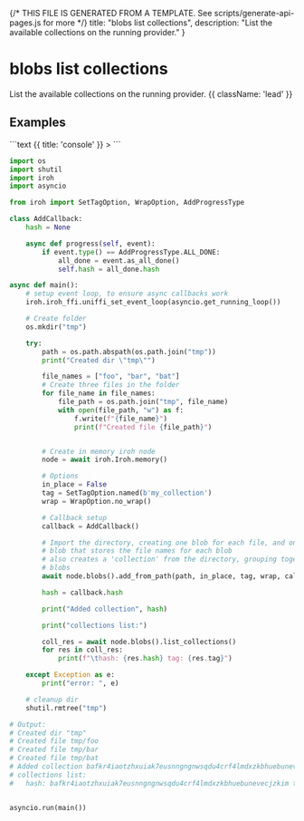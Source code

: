 {/* THIS FILE IS GENERATED FROM A TEMPLATE. See scripts/generate-api-pages.js for more */}
    title: "blobs list collections",
    description: "List the available collections on the running provider."
}

<div className='not-prose mb-5'>
    <Breadcrumbs pages={[
        { name: 'API', href: '/docs/api', current: false },
        { name: 'blobs list collections', href: '/docs/api/blobs-list-collections', current: true },
    ]} />
</div>

# blobs list collections

List the available collections on the running provider. {{ className: 'lead' }}



## Examples

<CodeGroup title="blobs list collections">
```text {{ title: 'console' }}
> 
```


```python {{ title: 'python' }}
import os
import shutil
import iroh
import asyncio

from iroh import SetTagOption, WrapOption, AddProgressType

class AddCallback:
    hash = None

    async def progress(self, event):
        if event.type() == AddProgressType.ALL_DONE:
            all_done = event.as_all_done()
            self.hash = all_done.hash

async def main():
    # setup event loop, to ensure async callbacks work
    iroh.iroh_ffi.uniffi_set_event_loop(asyncio.get_running_loop())

    # Create folder
    os.mkdir("tmp")

    try:
        path = os.path.abspath(os.path.join("tmp"))
        print("Created dir \"tmp\"")

        file_names = ["foo", "bar", "bat"]
        # Create three files in the folder
        for file_name in file_names:
            file_path = os.path.join("tmp", file_name)
            with open(file_path, "w") as f:
                f.write(f"{file_name}")
                print(f"Created file {file_path}")


        # Create in memory iroh node
        node = await iroh.Iroh.memory()

        # Options
        in_place = False
        tag = SetTagOption.named(b'my_collection')
        wrap = WrapOption.no_wrap()

        # Callback setup
        callback = AddCallback()

        # Import the directory, creating one blob for each file, and one metadata
        # blob that stores the file names for each blob
        # also creates a 'collection' from the directory, grouping together the
        # blobs
        await node.blobs().add_from_path(path, in_place, tag, wrap, callback)

        hash = callback.hash

        print("Added collection", hash)

        print("collections list:")

        coll_res = await node.blobs().list_collections()
        for res in coll_res:
            print(f"\thash: {res.hash} tag: {res.tag}")

    except Exception as e:
        print("error: ", e)

    # cleanup dir
    shutil.rmtree("tmp")

# Output:
# Created dir "tmp"
# Created file tmp/foo
# Created file tmp/bar
# Created file tmp/bat
# Added collection bafkr4iaotzhxuiak7eusnngngnwsqdu4crf4lmdxzkbhuebunevecjzkim
# collections list:
# 	hash: bafkr4iaotzhxuiak7eusnngngnwsqdu4crf4lmdxzkbhuebunevecjzkim tag: "my_collection"


asyncio.run(main())

```


</CodeGroup>
